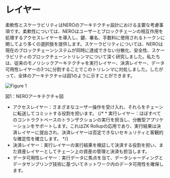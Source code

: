 
# レイヤー

柔軟性とスケーラビリティはNEROのアーキテクチャ設計における主要な考慮事項です。柔軟性については、NEROはユーザーとブロックチェーンの相互作用を処理するアクセスレイヤーを導入し、鍵、署名、手数料に使用されるトークンに関してより多くの選択肢を提供します。スケーラビリティについては、NEROは現在のブロックチェーンシステムが同時に達成できない分散化、安全性、スケーラビリティのブロックチェーントリレンマについて深く研究しました。私たちは、従来のモノリシックアーキテクチャを実行レイヤー、決済レイヤー、データ可用性レイヤーの3つに分割することでこのトリレンマに対処しました。したがって、全体のアーキテクチャは図1のように示すことができます。

<div style={{ height: '2rem' }} />
<div style={{ textAlign: 'center' }}>
  <img src="/assets/learn/figure1.png" alt="Figure 1" />
  <p style={{ fontStyle: 'italic' }}>図1：NEROアーキテクチャ図</p>
</div>

* アクセスレイヤー：さまざまなユーザー操作を受け入れ、それらをチェーンに転送してコミットする役割を担います。
{/* * 実行レイヤー：ほぼすべてのコントラクトベースのトランザクションの実行を担当し、分散型アプリケーションをサポートします。これはZK Rollupの応用であり、実行結果は決済レイヤーに提出され、決済レイヤーは否定できないセキュリティと客観的な確定性を確立します。 */}
* 決済レイヤー：実行レイヤーの実行結果を検証して決済する役割を担い、また資産レイヤーとしてチェーン上の資産の管理と決済も担当します。
* データ可用性レイヤー：実行データに焦点を当て、データシャーディングとデータサンプリング技術に基づいてネットワーク内のデータ可用性を確保します。 

<PageFeedback path="/ja/core-concepts/architecture/architecture" />
